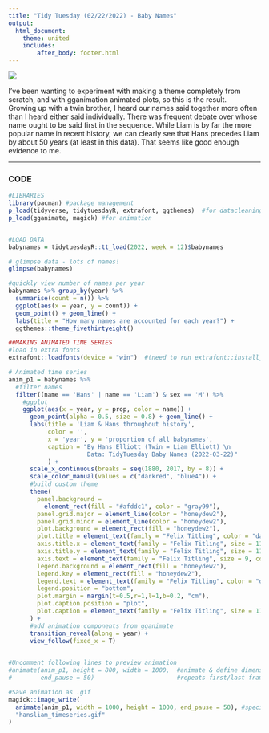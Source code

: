 ```yaml
---
title: "Tidy Tuesday (02/22/2022) - Baby Names"
output:
  html_document:
    theme: united
    includes:
        after_body: footer.html
---
```

![](https://raw.githubusercontent.com/hans-elliott99/hans-elliott99.github.io/main/tidy_tuesday/output/hansliam_timeseries.gif)  

I've been wanting to experiment with making a theme completely from scratch, and with gganimation animated plots, so this is the result.  
Growing up with a twin brother, I heard our names said together more often than I heard either said individually. There was frequent debate over whose name ought to be said first in the sequence. While Liam is by far the more popular name in recent history, we can clearly see that Hans precedes Liam by about 50 years (at least in this data). That seems like good enough evidence to me.  

*****


### CODE
```r
#LIBRARIES
library(pacman) #package management
p_load(tidyverse, tidytuesdayR, extrafont, ggthemes)  #for datacleaning, extracting dataset, & aesthetics
p_load(gganimate, magick) #for animation


#LOAD DATA
babynames = tidytuesdayR::tt_load(2022, week = 12)$babynames
```


```r
# glimpse data - lots of names!
glimpse(babynames)
```
```r
#quickly view number of names per year
babynames %>% group_by(year) %>%
  summarise(count = n()) %>%
  ggplot(aes(x = year, y = count)) + 
  geom_point() + geom_line() +
  labs(title = "How many names are accounted for each year?") +
  ggthemes::theme_fivethirtyeight()
```



```r
##MAKING ANIMATED TIME SERIES
#load in extra fonts
extrafont::loadfonts(device = "win")  #(need to run extrafont::install_fonts() if first time using) extrafont library

# Animated time series
anim_p1 = babynames %>% 
  #filter names
  filter((name == 'Hans' | name == 'Liam') & sex == 'M') %>%
    #ggplot
    ggplot(aes(x = year, y = prop, color = name)) + 
      geom_point(alpha = 0.5, size = 0.8) + geom_line() +
      labs(title = 'Liam & Hans throughout history', 
           color = '',
           x = 'year', y = 'proportion of all babynames',
           caption = "By Hans Elliott (Twin = Liam Elliott) \n
                      Data: TidyTuesday Baby Names (2022-03-22)"
           ) +
      scale_x_continuous(breaks = seq(1880, 2017, by = 8)) +
      scale_color_manual(values = c("darkred", "blue4")) +
      #build custom theme
      theme(
        panel.background = 
          element_rect(fill = "#afddc1", color = "gray99"),
        panel.grid.major = element_line(color = "honeydew2"),
        panel.grid.minor = element_line(color = "honeydew2"),
        plot.background = element_rect(fill = "honeydew2"),
        plot.title = element_text(family = "Felix Titling", color = "darkseagreen4"),
        axis.title.x = element_text(family = "Felix Titling", size = 11, color = "darkseagreen4"),
        axis.title.y = element_text(family = "Felix Titling", size = 11, color = "darkseagreen4", vjust = 2),
        axis.text = element_text(family = "Felix Titling", size = 9, color = "darkseagreen4"),
        legend.background = element_rect(fill = "honeydew2"),
        legend.key = element_rect(fill = "honeydew2"),
        legend.text = element_text(family = "Felix Titling", color = "darkseagreen4", size = 10),
        legend.position = "bottom",
        plot.margin = margin(t=0.5,r=1,l=1,b=0.2, "cm"),
        plot.caption.position = "plot",
        plot.caption = element_text(family = "Felix Titling", size = 11, color = "darkseagreen4")
      ) +
      #add animation components from gganimate
      transition_reveal(along = year) +
      view_follow(fixed_x = T)

  
#Uncomment following lines to preview animation
#animate(anim_p1, height = 800, width = 1000,  #animate & define dimensions
#        end_pause = 50)                       #repeats first/last frame n times

#Save animation as .gif
magick::image_write(
  animate(anim_p1, width = 1000, height = 1000, end_pause = 50), #specify dims, end_pause
  "hansliam_timeseries.gif"
)
```






